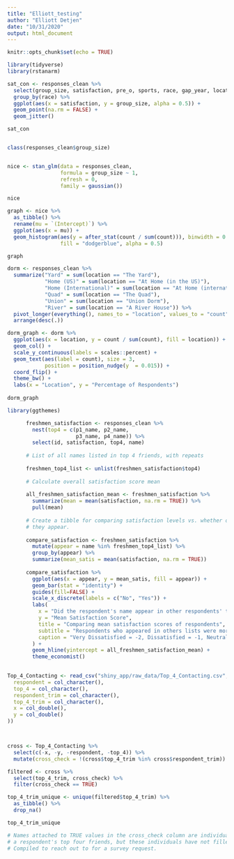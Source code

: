 ```yaml
---
title: "Elliott_testing"
author: "Elliott Detjen"
date: "10/31/2020"
output: html_document
---
```


```r
knitr::opts_chunk$set(echo = TRUE)

library(tidyverse)
library(rstanarm)

sat_con <- responses_clean %>%
  select(group_size, satisfaction, pre_o, sports, race, gap_year, location) %>%
  group_by(race) %>%
  ggplot(aes(x = satisfaction, y = group_size, alpha = 0.5)) +
  geom_point(na.rm = FALSE) +
  geom_jitter() 

sat_con


class(responses_clean$group_size)


nice <- stan_glm(data = responses_clean,
                 formula = group_size ~ 1,
                 refresh = 0,
                 family = gaussian())

nice

graph <- nice %>%
  as_tibble() %>%
  rename(mu = `(Intercept)`) %>%
  ggplot(aes(x = mu)) +
  geom_histogram(aes(y = after_stat(count / sum(count))), binwidth = 0.1,
                 fill = "dodgerblue", alpha = 0.5)

graph

```

```r
    
dorm <- responses_clean %>%
  summarize("Yard" = sum(location == "The Yard"),
            "Home (US)" = sum(location == "At Home (in the US)"),
            "Home (International)" = sum(location == "At Home (international student)"),
            "Quad" = sum(location == "The Quad"),
            "Union" = sum(location == "Union Dorm"),
            "River" = sum(location == "A River House")) %>%
  pivot_longer(everything(), names_to = "location", values_to = "count") %>%
  arrange(desc(.))

dorm_graph <- dorm %>%
  ggplot(aes(x = location, y = count / sum(count), fill = location)) +
  geom_col() +
  scale_y_continuous(labels = scales::percent) +
  geom_text(aes(label = count), size = 3, 
            position = position_nudge(y  = 0.015)) +
  coord_flip() +
  theme_bw() +
  labs(x = "Location", y = "Percentage of Respondents")
  
dorm_graph

```

```r

library(ggthemes)

      freshmen_satisfaction <- responses_clean %>%
        nest(top4 = c(p1_name, p2_name,
                      p3_name, p4_name)) %>%
        select(id, satisfaction, top4, name)
      
      # List of all names listed in top 4 friends, with repeats
      
      freshmen_top4_list <- unlist(freshmen_satisfaction$top4)
      
      # Calculate overall satisfaction score mean
      
      all_freshmen_satisfaction_mean <- freshmen_satisfaction %>%
        summarize(mean = mean(satisfaction, na.rm = TRUE)) %>%
        pull(mean)
      
      # Create a tibble for comparing satisfaction levels vs. whether or not
      # they appear.
      
      compare_satisfaction <- freshmen_satisfaction %>%
        mutate(appear = name %in% freshmen_top4_list) %>%
        group_by(appear) %>%
        summarize(mean_satis = mean(satisfaction, na.rm = TRUE))
      
      compare_satisfaction %>%
        ggplot(aes(x = appear, y = mean_satis, fill = appear)) +
        geom_bar(stat = "identity") + 
        guides(fill=FALSE) +
        scale_x_discrete(labels = c("No", "Yes")) +
        labs(
          x = "Did the respondent's name appear in other respondents' top 4 friends lists?",
          y = "Mean Satisfaction Score",
          title = "Comparing mean satisfaction scores of respondents",
          subtitle = "Respondents who appeared in others lists were more satisfied",
          caption = "Very Dissatisfied = -2, Dissatisfied = -1, Neutral = 0, Satisfied = 1, Very Satisfied = 2"
        ) +
        geom_hline(yintercept = all_freshmen_satisfaction_mean) +
        theme_economist()
      
```

```r

Top_4_Contacting <- read_csv("shiny_app/raw_data/Top_4_Contacting.csv", col_types = cols(
  respondent = col_character(),
  top_4 = col_character(),
  respondent_trim = col_character(),
  top_4_trim = col_character(),
  x = col_double(),
  y = col_double()
))



cross <- Top_4_Contacting %>%
  select(c(-x, -y, -respondent, -top_4)) %>%
  mutate(cross_check = !(cross$top_4_trim %in% cross$respondent_trim))

filtered <- cross %>%
  select(top_4_trim, cross_check) %>%
  filter(cross_check == TRUE)

top_4_trim_unique <- unique(filtered$top_4_trim) %>%
  as_tibble() %>%
  drop_na()

top_4_trim_unique 

# Names attached to TRUE values in the cross_check column are individuals mentioned in
# a respondent's top four friends, but these individuals have not filled out the survey.
# Compiled to reach out to for a survey request. 

```